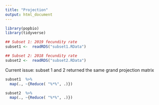 ```yaml
---
title: "Projection"
output: html_document
---
```


```r
library(popbio)
library(tidyverse)
```



```r
## Subset 1: 2019 fecundity rate
subset1 <-  readRDS("subset1.RData")

## Subset 2: 2018 fecundity rate
subset2 <-  readRDS("subset2.RData")
```

Current issue: subset 1 and 2 returned the same grand projection matrix

```r
subset1  %>%
  map(., ~{Reduce( "%*%", .)})

```


```r
subset2  %>%
  map(., ~{Reduce( "%*%", .)})

```